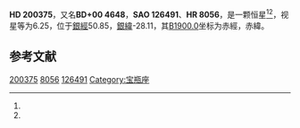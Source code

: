 {{Starbox begin
| name = HD 200375
}}
{{Starbox observe
| epoch = [[J2000.0|J2000.0]]
| constell = {{星座名待查}}<ref name=SIMBAD>{{cite web
 | url=http://simbad.u-strasbg.fr/simbad/sim-id?Ident=HR+8056
 | title=Pulsating variable Star
 | publisher=Centre de Données astronomiques de Strasbourg
 | work=SIMBAD
 | accessdate=2012-07-13
 | archive-date=2016-03-18
 | archive-url=https://web.archive.org/web/20160318161718/http://simbad.u-strasbg.fr/simbad/sim-id?Ident=HR+8056
 | dead-url=no
 }}</ref><ref name=DATA>{{cite web
 | url=http://vizier.u-strasbg.fr/viz-bin/VizieR-5?-out.add=.&-source=5050&-corr=PK=HR&-out.max=9999&HR=8056
 | title=VizieR Detailed Page
 | accessdate=2012-07-13
 | archive-date=2016-03-05
 | archive-url=https://web.archive.org/web/20160305024252/http://vizier.u-strasbg.fr/viz-bin/VizieR-5?-out.add=.&-source=5050&-corr=PK=HR&-out.max=9999&HR=8056
 | dead-url=no
 }}</ref>
| 星官 = 
| ra = {{RA|21|3|3}}<ref name=SIMBAD /><ref name=DATA />
| dec = {{DEC|+1|31|55}}<ref name=SIMBAD /><ref name=DATA />
| appmag_v = 6.25<ref name=SIMBAD /><ref name=DATA />
}}
{{Starbox character
| class = F5V<ref name=SIMBAD /><ref name=DATA />
| b-v = 0.48<ref name=SIMBAD /><ref name=DATA />
| u-b = 0.01<ref name=SIMBAD /><ref name=DATA />
| r-i = <ref name=SIMBAD /><ref name=DATA />
| variable = 
}}
{{Starbox astrometry
| radial_v = 0.01
| prop_mo_ra = 7
| parallax = 0.035
| p_error = 
}}
{{Starbox catalog
| names =BD+00 4648，[[SAO星表|SAO]] 126491，[[HD星表|HD]] 200375，[[HR星表|HR]] 8056}}
{{Starbox reference |Simbad=HR+8056}}
{{Starbox end}}

'''HD 200375'''，又名'''BD+00 4648'''，'''SAO 126491'''、'''HR 8056'''，是一颗恒星<ref name=SIMBAD /><ref name=DATA />，视星等为6.25，位于[[銀道座標系|銀經]]50.85，[[銀道座標系|銀緯]]-28.11，其[[B1900.0|B1900.0]]坐标为赤經{{RA|20|57|58.6}}，赤緯{{DEC|+1|-28.11|19}}。

== 参考文献 ==
{{reflist}}

{{star-stub}}

[[Category:HD和HDE天體|200375]]
[[Category:HR天體|8056]]
[[Category:SAO天體|126491]]
[[Category:宝瓶座|Category:宝瓶座]]
